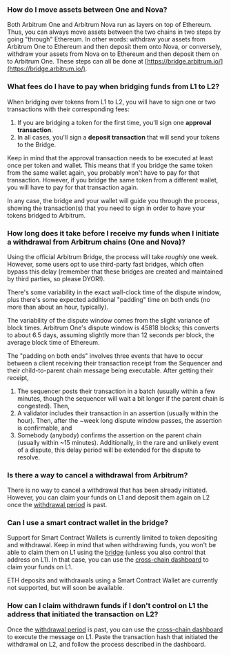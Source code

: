 ### How do I move assets between One and Nova?

Both Arbitrum One and Arbitrum Nova run as layers on top of Ethereum. Thus, you can always move assets between the two chains in two steps by going "through"
Ethereum. In other words: withdraw your assets from Arbitrum One to Ethereum and then deposit them onto Nova, or conversely, withdraw your assets from Nova on
to Ethereum and then deposit them on to Arbitrum One. These steps can all be done at [https://bridge.arbitrum.io/](https://bridge.arbitrum.io/).

### What fees do I have to pay when bridging funds from L1 to L2?

When bridging over tokens from L1 to L2, you will have to sign one or two transactions with their corresponding fees:

1. If you are bridging a token for the first time, you'll sign one **approval transaction**.
2. In all cases, you'll sign a **deposit transaction** that will send your tokens to the Bridge.

Keep in mind that the approval transaction needs to be executed at least once per token and wallet. This means that if you bridge the same token from the same
wallet again, you probably won't have to pay for that transaction. However, if you bridge the same token from a different wallet, you will have to pay for that
transaction again.

In any case, the bridge and your wallet will guide you through the process, showing the transaction(s) that you need to sign in order to have your tokens
bridged to Arbitrum.

### How long does it take before I receive my funds when I initiate a withdrawal from Arbitrum chains (One and Nova)?

Using the official Arbitrum Bridge, the process will take *roughly* one week. However, some users opt to use third-party fast bridges, which often bypass this
delay (remember that these bridges are created and maintained by third parties, so please DYOR!).

There's some variability in the exact wall-clock time of the dispute window, plus there's some expected additional "padding" time on both ends (no more than
about an hour, typically).

The variability of the dispute window comes from the slight variance of block times. Arbitrum One's dispute window is 45818 blocks; this converts to about 6.5
days, assuming slightly more than 12 seconds per block, the average block time of Ethereum.

The "padding on both ends" involves three events that have to occur between a client receiving their transaction receipt from the Sequencer and their
child-to-parent chain message being executable. After getting their receipt,

1. The sequencer posts their transaction in a batch (usually within a few minutes, though the sequencer will wait a bit longer if the parent chain is
   congested). Then,
2. A validator includes their transaction in an assertion (usually within the hour). Then, after the ~week long dispute window passes, the assertion is
   confirmable, and
3. Somebody (anybody) confirms the assertion on the parent chain (usually within ~15 minutes). Additionally, in the rare and unlikely event of a dispute, this
   delay period will be extended for the dispute to resolve.

### Is there a way to cancel a withdrawal from Arbitrum?

There is no way to cancel a withdrawal that has been already initiated. However, you can claim your funds on L1 and deposit them again on L2 once the
[withdrawal period](https://developer.arbitrum.io/learn-more/faq#why-was-one-week-chosen-for-arbitrum-ones-dispute-window) is past.

### Can I use a smart contract wallet in the bridge?

Support for Smart Contract Wallets is currently limited to token depositing and withdrawal. Keep in mind that when withdrawing funds, you won't be able to claim
them on L1 using the [bridge](https://bridge.arbitrum.io/) (unless you also control that address on L1). In that case, you can use
the [cross-chain dashboard](https://retryable-dashboard.arbitrum.io/tx) to claim your funds on L1.

ETH deposits and withdrawals using a Smart Contract Wallet are currently not supported, but will soon be available.

### How can I claim withdrawn funds if I don't control on L1 the address that initiated the transaction on L2?

Once the [withdrawal period](https://developer.arbitrum.io/learn-more/faq#why-was-one-week-chosen-for-arbitrum-ones-dispute-window) is past, you can use the
[cross-chain dashboard](https://retryable-dashboard.arbitrum.io/tx) to execute the message on L1. Paste the transaction hash that initiated the withdrawal on
L2, and follow the process described in the dashboard.
